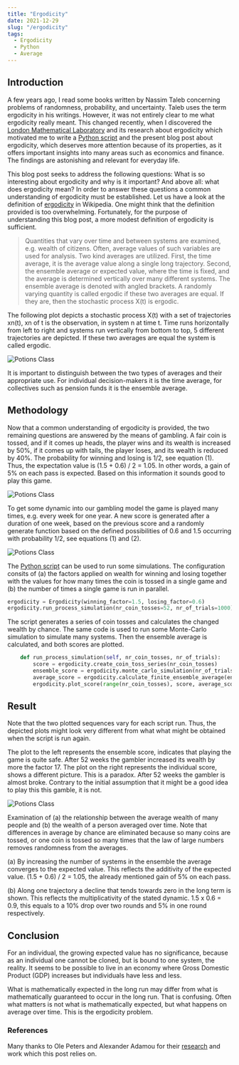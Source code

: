 ```yaml
---
title: "Ergodicity"
date: 2021-12-29
slug: "/ergodicity"
tags:
  - Ergodicity
  - Python
  - Average
---
```


## Introduction

A few years ago, I read some books written by Nassim Taleb concerning problems of randomness, probability, and uncertainty.
Taleb uses the term ergodicity in his writings. However, it was not entirely clear to me what ergodicity really meant. This 
changed recently, when I discovered the [London Mathematical Laboratory](https://ergodicityeconomics.com/) and its research 
about ergodicity which motivated me to write a [Python script](https://github.com/anomalie-im-raum/ergodicity-game-simulation)
and the present blog post about ergodicity, which deserves more attention because of its properties, as it offers important 
insights into many areas such as economics and finance. The findings are astonishing and relevant for everyday life.

This blog post seeks to address the following questions:
What is so interesting about ergodicity and why is it important? And above all: what does ergodicity mean? In order to answer
these questions a common understanding of ergodicity must be established. Let us have a look at the definition of 
[ergodicity](https://en.wikipedia.org/wiki/Ergodicity) in Wikipedia. One might think that the definition provided is too overwhelming.
Fortunately, for the purpose of understanding this blog post, a more modest definition of ergodicity is sufficient.

> Quantities that vary over time and between systems are examined, e.g. wealth of citizens. Often, average values of such variables
are used for analysis. Two kind averages are utilized. First, the time average, it is the average value along a single
long trajectory. Second, the ensemble average or expected value, where the time is fixed, and the average is determined vertically over many different systems. 
The ensemble average is denoted with angled brackets. A randomly varying quantity is called ergodic if these two averages are equal.
If they are, then the stochastic process X(t) is ergodic.

The following plot depicts a stochastic process X(t) with a set of trajectories xn(t), xn of t is the observation, in system
n at time t. Time runs horizontally from left to right and systems run vertically from bottom to top, 5 different 
trajectories are depicted. If these two averages are equal the system is called ergodic.

![Potions Class](./ergodic-process.png)

It is important to distinguish between the two types of averages and their appropriate use. For individual decision-makers 
it is the time average, for collectives such as pension funds it is the ensemble average.

## Methodology

Now that a common understanding of ergodicity is provided, the two remaining questions are answered by the means of gambling. 
A fair coin is tossed, and if it comes up heads, the player wins and its wealth is increased by 50%, if 
it comes up with tails, the player loses, and its wealth is reduced by 40%. The probability for winning and losing is 1/2, 
see equation (1). Thus, the expectation value is (1.5 + 0.6) / 2 = 1.05. In other words, a gain of 5% on each pass is expected.
Based on this information it sounds good to play this game. 

![Potions Class](./game-probability.png)

To get some dynamic into our gambling model the game is played many times, e.g. every week for one year. A new score is
generated after a duration of one week, based on the previous score and a randomly generate function based on the defined 
possibilities of 0.6 and 1.5 occurring with probability 1/2, see equations (1) and (2).

![Potions Class](./dynamic-model.png)

The [Python script](https://github.com/anomalie-im-raum/ergodicity-game-simulation) can be used to run some simulations. 
The configuration consits of (a) the factors applied on wealth for winning and losing together with the values for how many
times the coin is tossed in a single game and (b) the number of times a single game is run in parallel.

``` python
ergodicity = Ergodicity(winning_factor=1.5, losing_factor=0.6)
ergodicity.run_process_simulation(nr_coin_tosses=52, nr_of_trials=1000)
```

The script generates a series of coin tosses and calculates the changed wealth by chance. The same code is used
to run some Monte-Carlo simulation to simulate many systems. Then the ensemble average is calculated, and both
scores are plotted.

``` python
    def run_process_simulation(self, nr_coin_tosses, nr_of_trials):
        score = ergodicity.create_coin_toss_series(nr_coin_tosses)
        ensemble_score = ergodicity.monte_carlo_simulation(nr_of_trials, nr_coin_tosses)
        average_score = ergodicity.calculate_finite_ensemble_average(ensemble_score, nr_coin_tosses, nr_of_trials)
        ergodicity.plot_score(range(nr_coin_tosses), score, average_score)
```

## Result

Note that the two plotted sequences vary for each script run. Thus, the depicted plots might look very different from what
what might be obtained when the script is run again.

The plot to the left represents the ensemble score, indicates that playing the game is quite safe. After 52 weeks the gambler 
increased its wealth by more the factor 17. The plot on the right represents the individual score, shows a different picture. 
This is a paradox. After 52 weeks the gambler is almost broke. Contrary to the initial assumption that it might be a good idea to play 
this this gamble, it is not. 

![Potions Class](./ensemble-vs-individual-plot.png)

Examination of (a) the relationship between the average wealth of many people and (b) the wealth of a person averaged over time. Note that 
differences in average by chance are eliminated because so many coins are tossed, or one coin is tossed so many times that the law 
of large numbers removes randomness from the averages.

(a) By increasing the number of systems in the ensemble the average converges to the expected value. This reflects the additivity of the
expected value. (1.5 + 0.6) / 2 = 1.05, the already mentioned gain of 5% on each pass.

(b) Along one trajectory a decline that tends towards zero in the long term is shown. This reflects the
multiplicativity of the stated dynamic. 1.5 x 0.6 = 0.9, this equals to a 10% drop over two rounds and 5% in one round respectively. 

## Conclusion

For an individual, the growing expected value has no significance, because as an individual one cannot be cloned, but is bound to one
system, the reality. It seems to be possible to live in an economy where Gross Domestic Product (GDP) increases but individuals have less and less.

What is mathematically expected in the long run may differ from what is mathematically guaranteed to occur in the long run. 
That is confusing. Often what matters is not what is mathematically expected, but what happens on average over time.
This is the ergodicity problem. 

### References
Many thanks to Ole Peters and Alexander Adamou for their [research](https://ergodicityeconomics.files.wordpress.com/2018/06/ergodicity_economics.pdf) and work which this post relies on. 
